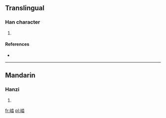 ==Translingual==

===Han character===
{{Han char|rn=46|rad=山|as=08|sn=11|four=|canj=山水日 (UEA)}}

# {{defn|Han|sort=山08}}

====References====
* {{Han ref|kx=0313.030|dkj=08154|dj=0614.020|hdz=10780.050|uh=5D09|ud=23817}}

----

==Mandarin==

===Hanzi===
{{cmn-hanzi|pin=[[tà]] ([[ta4]])|wg=t'a<sup>4</sup>}}

# {{defn|Mandarin|sort=山08}}

[[fr:崉]]
[[pl:崉]]